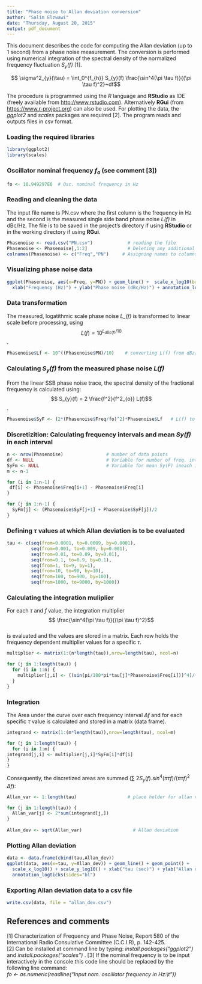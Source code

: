 ```yaml
---
title: "Phase noise to Allan deviation conversion"
author: "Salim Elzwawi"
date: "Thursday, August 20, 2015"
output: pdf_document
---
```


This document describes the code for computing the Allan deviation (up to 1 second) from a phase noise measurement. The conversion is performed using numerical integration of the spectral density of the normalized frequency fluctuation *$S_{y}$(f)* [1].

$$ \sigma^2_{y}(\tau) = \int_0^{f_{h}} S_{y}(f) \frac{\sin^4(\pi \tau f)}{(\pi \tau f)^2}~df$$

The procedure is programmed using the *R* language and **RStudio** as IDE (freely available from <http://www.rstudio.com>). Alternatively **RGui** (from <https://www.r-project.org>) can also be used. For plotting the data, the *ggplot2* and *scales* packages are required [2]. The program reads and outputs files in csv format.

### Loading the required libraries
```r
library(ggplot2)
library(scales)
```

### Oscillator nominal frequency *$f_{o}$* (see comment [3])
```r
fo <- 10.949297E6  # Osc. nominal frequency in Hz
```

### Reading and cleaning the data
The input file name is PN.csv where the first column is the frequency in Hz and the second is the measured single side band phase noise *L(f)* in dBc/Hz. The file is to be saved in the project's directory if using **RStudio** or in the working directory if using **RGui**. 
```r
Phasenoise <- read.csv("PN.csv")             # reading the file
Phasenoise <- Phasenoise[,1:2]               # Deleting any additional columns in the file
colnames(Phasenoise) <- c("Freq","PN")     # Assigning names to columns
```

### Visualizing phase noise data
```r
ggplot(Phasenoise, aes(x=Freq, y=PN)) + geom_line() +  scale_x_log10(breaks=10^(0:7)) + 
  xlab("Frequency (Hz)") + ylab("Phase noise (dBc/Hz)") + annotation_logticks(sides="b")
```

### Data transformation
The measured, logatithmic scale phase noise *L_(f)* is transformed to linear scale before processing, using   
$$ L(f) = 10^{L_{dBc(f)}/10}$$.
```r
Phasenoise$Lf <- 10^((Phasenoise$PN)/10)    # converting L(f) from dBz/Hz to normal scale
```


### Calculating *$S_{y}$(f)* from the measured phase noise *L(f)*
From the linear SSB phase noise trace, the spectral density of the fractional frequency is calculated using:  
$$ S_{y}(f) = 2  \frac{f^2}{f^2_{o}} L(f)$$.
```r
Phasenoise$SyF <- (2*(Phasenoise$Freq/fo)^2)*Phasenoise$Lf   # L(f) to Sy(f) conversion
```

### Discretizition: Calculating frequency intervals and mean *Sy(f)* in each interval
```r
n <- nrow(Phasenoise)                # number of data points
df <- NULL                           # Variable for number of freq. intervals
SyFm <- NULL                         # Variable for mean Sy(F) ineach interval
m <- n-1

for (i in 1:n-1) {                  
 df[i] <- Phasenoise$Freq[i+1] - Phasenoise$Freq[i]
}

for (j in 1:n-1) {                  
  SyFm[j] <- (Phasenoise$SyF[j+1] + Phasenoise$SyF[j])/2
}
```

### Defining $\tau$ values at which Allan deviation is to be evaluated
```r
tau <- c(seq(from=0.0001, to=0.0009, by=0.0001), 
         seq(from=0.001, to=0.009, by=0.001),
         seq(from=0.01, to=0.09, by=0.01),
         seq(from=0.1, to=0.9, by=0.1),
         seq(from=1, to=9, by=1),
         seq(from=10, to=90, by=10),
         seq(from=100, to=900, by=100),
         seq(from=1000, to=9000, by=1000))
```

### Calculating the integration muliplier 
For each $\tau$ and *f* value, the integration multiplier  
$$ \frac{\sin^4(\pi \tau f)}{(\pi \tau f)^2}$$  
is evaluated and the values are stored in a matrix. Each row holds the frequency dependent multiplier values for a specific $\tau$.
```r
multiplier <- matrix(1:(n*length(tau)),nrow=length(tau), ncol=n)       # Place holder for multiplier matrix

for (j in 1:length(tau)) { 
  for (i in 1:n) {
    multiplier[j,i] <- ((sin(pi/180*pi*tau[j]*Phasenoise$Freq[i]))^4)/((pi*tau[j]*Phasenoise$Freq[i])^2)
  }
}
```

### Integration
The Area under the curve over each frequency interval *$\Delta f$* and for each specific $\tau$ value is calculated and stored in a matrix (data frame).
```r
integrand <- matrix(1:(m*length(tau)),nrow=length(tau), ncol=m)

for (j in 1:length(tau)) { 
  for (i in 1:m) {
integrand[j,i] <- multiplier[j,i]*SyFm[i]*df[i]
}
}
```

Consequently, the discretized areas are summed ($\sum$ 2$S_{y}(f)$.$sin^{4}(\pi \tau f)$/$(\pi \tau f)^2$ *$\Delta$f*):

```r
Allan_var <- 1:length(tau)                   # place holder for allan variance

for (j in 1:length(tau)) { 
  Allan_var[j] <- 2*sum(integrand[j,])
}
 
Allan_dev <- sqrt(Allan_var)                   # Allan deviation
```


### Plotting Allan deviation
```r
data <- data.frame(cbind(tau,Allan_dev))
ggplot(data, aes(x=tau, y=Allan_dev)) + geom_line() + geom_point() + 
  scale_x_log10() + scale_y_log10() + xlab("tau (sec)") + ylab("Allan deviation") +
  annotation_logticks(sides="bl")
```


### Exporting Allan deviation data to a csv file
```r
write.csv(data, file = "allan_dev.csv")
```

## References and comments

[1] Characterization of Frequency and Phase Noise, Report 580 of the International Radio Consulative Committee (C.C.I.R), p. 142-425.  
[2] Can be installed at command line by typing: *install.packages("ggplot2")* and *install.packages("scales")* .
[3] If the nominal frequency is to be input interactively in the console this code line should be replaced by the following line command:  
*fo <- as.numeric(readline("Input nom. oscillator frequency in Hz:\\t"))* 